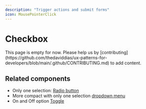 ```yaml
---
description: "Trigger actions and submit forms"
icon: MousePointerClick
---
```



# Checkbox

<Callout type="warning">
  This page is empty for now. Please help us by
  [contributing](https://github.com/thedaviddias/ux-patterns-for-developers/blob/main/.github/CONTRIBUTING.md)
  to add content.
</Callout>

## Related components

- Only one selection: [Radio button](/patterns/forms/radio)
- More compact with only one selection [dropdown menu](/patterns/forms/dropdown)
- On and Off option [Toggle](/patterns/forms/toggle)
